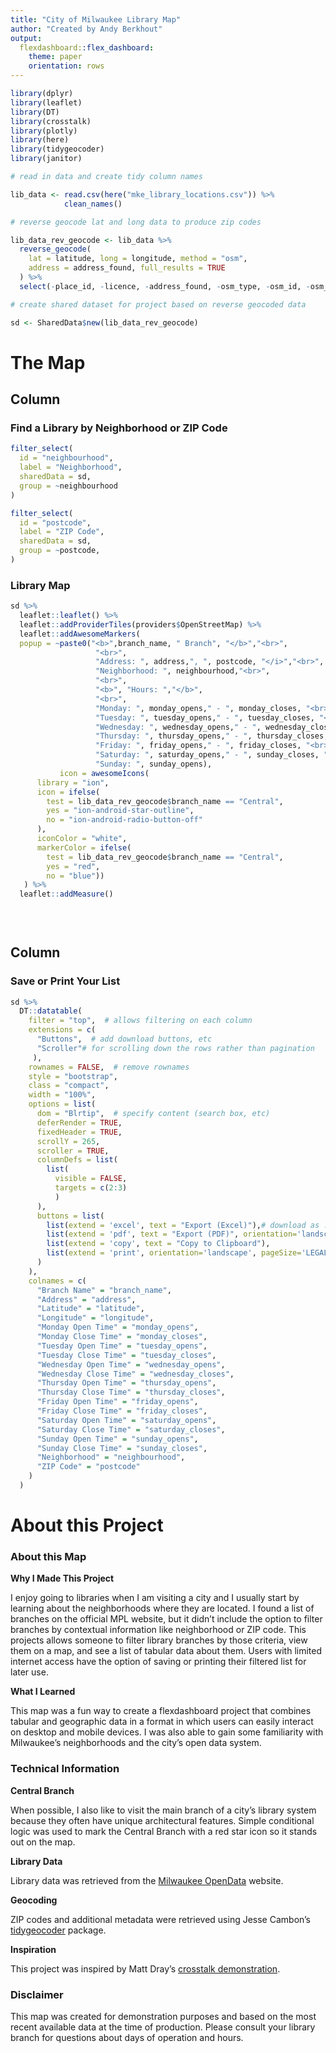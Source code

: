 ---
title: "City of Milwaukee Library Map"
author: "Created by Andy Berkhout"
output:
  flexdashboard::flex_dashboard:
    theme: paper
    orientation: rows
---

<style>                     
.navbar {
  background-color:#005073;
  border-color:white;
}
.navbar-brand {
color:white!important;
}
.navbar-inverse .navbar-nav > li > a:hover,
.navbar-inverse .navbar-nav > li > a:focus {
    background-color:#1ebbd7;
    color: white;
}
.navbar-inverse .navbar-nav > .active > a,
.navbar-inverse .navbar-nav > .active > a:hover,
.navbar-inverse .navbar-nav > .active > a:focus {
  color: white;
  background-color:#107dac;
}
</style>  


```{r setup, include=FALSE}
library(dplyr)  
library(leaflet)  
library(DT)  
library(crosstalk) 
library(plotly)
library(here)  
library(tidygeocoder)
library(janitor)

# read in data and create tidy column names

lib_data <- read.csv(here("mke_library_locations.csv")) %>%
            clean_names()

# reverse geocode lat and long data to produce zip codes

lib_data_rev_geocode <- lib_data %>%
  reverse_geocode(
    lat = latitude, long = longitude, method = "osm",
    address = address_found, full_results = TRUE
  ) %>%
  select(-place_id, -licence, -address_found, -osm_type, -osm_id, -osm_lat, -osm_lon, -house_number, -road, -city, -county, -state, -country, -country_code, -boundingbox, -amenity, -tourism, -building)

# create shared dataset for project based on reverse geocoded data

sd <- SharedData$new(lib_data_rev_geocode)
```

The Map {data-icon="fa-globe-americas"}
=====================================  


Column {data-width=400}
-------------------------------------

### Find a Library by Neighborhood or ZIP Code

```{r filters}

filter_select(
  id = "neighbourhood",
  label = "Neighborhood",
  sharedData = sd,
  group = ~neighbourhood
)

filter_select(
  id = "postcode",
  label = "ZIP Code",
  sharedData = sd,
  group = ~postcode,
)

```
### Library Map
    
```{r map}

sd %>% 
  leaflet::leaflet() %>%
  leaflet::addProviderTiles(providers$OpenStreetMap) %>%
  leaflet::addAwesomeMarkers(
  popup = ~paste0("<b>",branch_name, " Branch", "</b>","<br>",
                   "<br>",
                   "Address: ", address,", ", postcode, "</i>","<br>",
                   "Neighborhood: ", neighbourhood,"<br>",
                   "<br>",
                   "<b>", "Hours: ","</b>",
                   "<br>",
                   "Monday: ", monday_opens," - ", monday_closes, "<br>",
                   "Tuesday: ", tuesday_opens," - ", tuesday_closes, "<br>",
                   "Wednesday: ", wednesday_opens," - ", wednesday_closes, "<br>",
                   "Thursday: ", thursday_opens," - ", thursday_closes, "<br>",
                   "Friday: ", friday_opens," - ", friday_closes, "<br>",
                   "Saturday: ", saturday_opens," - ", sunday_closes, "<br>",
                   "Sunday: ", sunday_opens),
           icon = awesomeIcons(
      library = "ion",
      icon = ifelse(
        test = lib_data_rev_geocode$branch_name == "Central",
        yes = "ion-android-star-outline",
        no = "ion-android-radio-button-off"
      ),
      iconColor = "white",
      markerColor = ifelse(
        test = lib_data_rev_geocode$branch_name == "Central",
        yes = "red",
        no = "blue"))
   ) %>%
  leaflet::addMeasure() 
  

   

```



Column {data-width=600}
-------------------------------------
    
### Save or Print Your List
    
```{r datatable}

sd %>% 
  DT::datatable(
    filter = "top",  # allows filtering on each column
    extensions = c(
      "Buttons",  # add download buttons, etc
      "Scroller"# for scrolling down the rows rather than pagination
     ),
    rownames = FALSE,  # remove rownames
    style = "bootstrap",
    class = "compact",
    width = "100%",
    options = list(
      dom = "Blrtip",  # specify content (search box, etc)
      deferRender = TRUE,
      fixedHeader = TRUE,
      scrollY = 265,
      scroller = TRUE,
      columnDefs = list(
        list(
          visible = FALSE,
          targets = c(2:3)
          )
      ), 
      buttons = list(
        list(extend = 'excel', text = "Export (Excel)"),# download as .xlsx
        list(extend = 'pdf', text = "Export (PDF)", orientation='landscape', pageSize='LEGAL'),
        list(extend = 'copy', text = "Copy to Clipboard"),
        list(extend = 'print', orientation='landscape', pageSize='LEGAL') #print
      )
    ),
    colnames = c(
      "Branch Name" = "branch_name",
      "Address" = "address",
      "Latitude" = "latitude",
      "Longitude" = "longitude",
      "Monday Open Time" = "monday_opens",
      "Monday Close Time" = "monday_closes",
      "Tuesday Open Time" = "tuesday_opens",
      "Tuesday Close Time" = "tuesday_closes",
      "Wednesday Open Time" = "wednesday_opens",
      "Wednesday Close Time" = "wednesday_closes",
      "Thursday Open Time" = "thursday_opens",
      "Thursday Close Time" = "thursday_closes",
      "Friday Open Time" = "friday_opens",
      "Friday Close Time" = "friday_closes",
      "Saturday Open Time" = "saturday_opens",
      "Saturday Close Time" = "saturday_closes",
      "Sunday Open Time" = "sunday_opens",
      "Sunday Close Time" = "sunday_closes",
      "Neighborhood" = "neighbourhood",
      "ZIP Code" = "postcode"
    )
  )

```



About this Project {data-orientation=rows data-icon="fa-info-circle"}
===================================== 

  
### About this Map

**Why I Made This Project**

I enjoy going to libraries when I am visiting a city and I usually start by learning about the neighborhoods where they are located. I found a list of branches on the official MPL website, but it didn't include the option to filter branches by contextual information like neighborhood or ZIP code.  This projects allows someone to filter library branches by those criteria, view them on a map, and see a list of tabular data about them.  Users with limited internet access have the option of saving or printing their filtered list for later use. 

**What I Learned**

This map was a fun way to create a flexdashboard project that combines tabular and geographic data in a format in which users can easily interact on desktop and mobile devices.  I was also able to gain some familiarity with Milwaukee's neighborhoods and the city's open data system.  

### Technical Information

**Central Branch**

When possible, I also like to visit the main branch of a city's library system because they often have unique architectural features.  Simple conditional logic was used to mark the Central Branch with a red star icon so it stands out on the map.  

**Library Data**

Library data was retrieved from the [Milwaukee OpenData](https://data.milwaukee.gov/) website.

**Geocoding**

ZIP codes and additional metadata were retrieved using Jesse Cambon's [tidygeocoder](https://jessecambon.github.io/tidygeocoder/) package.  

**Inspiration**

This project was inspired by Matt Dray's [crosstalk demonstration](https://github.com/matt-dray/earl18-crosstalk).  

### Disclaimer

This map was created for demonstration purposes and based on the most recent available data at the time of production.  Please consult your library branch for questions about days of operation and hours.  


